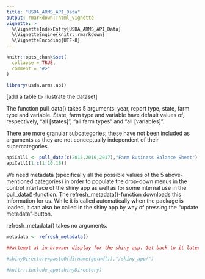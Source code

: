 ```yaml
---
title: "USDA_ARMS_API_Data"
output: rmarkdown::html_vignette
vignette: >
  %\VignetteIndexEntry{USDA_ARMS_API_Data}
  %\VignetteEngine{knitr::rmarkdown}
  %\VignetteEncoding{UTF-8}
---
```


```r
knitr::opts_chunk$set(
  collapse = TRUE,
  comment = "#>"
)
```

```r
library(usda.arms.api)


```



[add a table to illustrate the dataset]




The function pull_data() takes 5 arguments: year, report type, state, farm type and variable. State, farm type and variable have default values of, respectively, "all [states]", "all farm types" and "all [variables]". 

There are more granular subcategories; these have not been included as arguments as they are not conceptually independent of their supercategories. 

```r

apiCall1 <- pull_data(c(2015,2016,2017),"Farm Business Balance Sheet")
apiCall1[1,c(1:10,18)]

```

We need metadata (specifically all the possible values of the 5 above-mentioned categories) in order to populate the drop-down menus in the control interface of the shiny app as well as for some internal use in the pull_data()-function. The refresh_metadata()-function downloads this information for us. While it is called automatically when the package is loaded, it can also be called in the shiny app by way of pressing the "update metadata"-button.

refresh_metadata() takes no arguments.

```r
metadata <- refresh_metadata()

```







```r

##attempt at in-browser display for the shiny app. Get back to it later, maybe?

#shinyDirectory=paste0(dirname(getwd()),"/shiny_app/")

#knitr::include_app(shinyDirectory)

```





